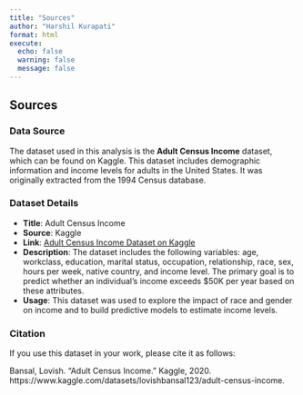 ```yaml
---
title: "Sources"
author: "Harshil Kurapati"
format: html
execute: 
  echo: false    
  warning: false 
  message: false 
---
```


## Sources

### Data Source

The dataset used in this analysis is the **Adult Census Income** dataset, which can be found on Kaggle. This dataset includes demographic information and income levels for adults in the United States. It was originally extracted from the 1994 Census database.

### Dataset Details

- **Title**: Adult Census Income
- **Source**: Kaggle
- **Link**: [Adult Census Income Dataset on Kaggle](https://www.kaggle.com/datasets/lovishbansal123/adult-census-income)
- **Description**: The dataset includes the following variables: age, workclass, education, marital status, occupation, relationship, race, sex, hours per week, native country, and income level. The primary goal is to predict whether an individual's income exceeds $50K per year based on these attributes.
- **Usage**: This dataset was used to explore the impact of race and gender on income and to build predictive models to estimate income levels.

### Citation

If you use this dataset in your work, please cite it as follows:


Bansal, Lovish. "Adult Census Income." Kaggle, 2020. https://www.kaggle.com/datasets/lovishbansal123/adult-census-income.
